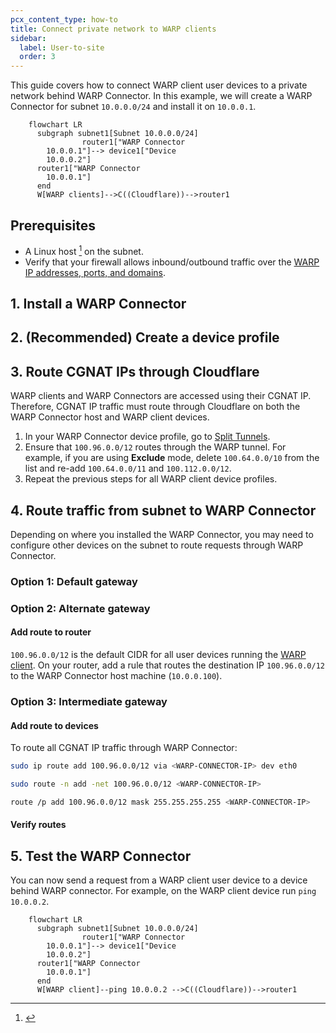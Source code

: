 ```yaml
---
pcx_content_type: how-to
title: Connect private network to WARP clients
sidebar:
  label: User-to-site
  order: 3
---
```



This guide covers how to connect WARP client user devices to a private network behind WARP Connector. In this example, we will create a WARP Connector for subnet `10.0.0.0/24` and install it on `10.0.0.1`.

```mermaid
    flowchart LR
      subgraph subnet1[Subnet 10.0.0.0/24]
				router1["WARP Connector
        10.0.0.1"]--> device1["Device
        10.0.0.2"]
      router1["WARP Connector
        10.0.0.1"]
      end
      W[WARP clients]-->C((Cloudflare))-->router1
```

## Prerequisites

- A Linux host [^1] on the subnet.
- Verify that your firewall allows inbound/outbound traffic over the [WARP IP addresses, ports, and domains](/cloudflare-one/connections/connect-devices/warp/deployment/firewall/).

## 1. Install a WARP Connector

<Render file="tunnel/warp-connector-install" />

## 2. (Recommended) Create a device profile

<Render file="tunnel/warp-connector-device-profile" />

## 3. Route CGNAT IPs through Cloudflare

WARP clients and WARP Connectors are accessed using their  <GlossaryTooltip term="CGNAT IP">CGNAT IP</GlossaryTooltip>. Therefore, CGNAT IP traffic must route through Cloudflare on both the WARP Connector host and WARP client devices.

1. In your WARP Connector device profile, go to [Split Tunnels](/cloudflare-one/connections/connect-devices/warp/configure-warp/route-traffic/split-tunnels/).
2. Ensure that `100.96.0.0/12` routes through the WARP tunnel. For example, if you are using **Exclude** mode, delete `100.64.0.0/10` from the list and re-add `100.64.0.0/11` and `100.112.0.0/12`.
3. Repeat the previous steps for all WARP client device profiles.

## 4. Route traffic from subnet to WARP Connector

Depending on where you installed the WARP Connector, you may need to configure other devices on the subnet to route requests through WARP Connector.

### Option 1: Default gateway

<Render file="tunnel/warp-connector-default-gateway" />

### Option 2: Alternate gateway

<Render file="tunnel/warp-connector-alternate-gateway" />

#### Add route to router

`100.96.0.0/12` is the default CIDR for all user devices running the [WARP client](/cloudflare-one/connections/connect-devices/warp/). On your router, add a rule that routes the destination IP `100.96.0.0/12` to the WARP Connector host machine (`10.0.0.100`).

<Render file="tunnel/warp-connector-alternate-gateway-flow" />

### Option 3: Intermediate gateway

<Render file="tunnel/warp-connector-intermediate-gateway" />

#### Add route to devices

To route all <GlossaryTooltip term="CGNAT IP">CGNAT IP</GlossaryTooltip> traffic through WARP Connector:

<Tabs> <TabItem label="Linux">

```sh
sudo ip route add 100.96.0.0/12 via <WARP-CONNECTOR-IP> dev eth0
```

</TabItem> <TabItem label="macOS">

```sh
sudo route -n add -net 100.96.0.0/12 <WARP-CONNECTOR-IP>
```

</TabItem>

<TabItem label="Windows">

```bash
route /p add 100.96.0.0/12 mask 255.255.255.255 <WARP-CONNECTOR-IP>
```

</TabItem> </Tabs>

#### Verify routes

<Render file="tunnel/warp-connector-verify-routes" />

## 5. Test the WARP Connector

You can now send a request from a WARP client user device to a device behind WARP connector. For example, on the WARP client device run `ping 10.0.0.2`.

```mermaid
    flowchart LR
      subgraph subnet1[Subnet 10.0.0.0/24]
				router1["WARP Connector
        10.0.0.1"]--> device1["Device
        10.0.0.2"]
      router1["WARP Connector
        10.0.0.1"]
      end
      W[WARP client]--ping 10.0.0.2 -->C((Cloudflare))-->router1
```

[^1]: <Render file="tunnel/warp-connector-linux-packages" />